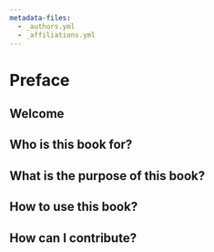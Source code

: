 ```yaml
---
metadata-files:
  - _authors.yml
  - _affiliations.yml
---
```


# Preface {.unnumbered}

## Welcome {.unnumbered}

## Who is this book for? {.unnumbered}

## What is the purpose of this book? {.unnumbered}

## How to use this book? {.unnumbered}

## How can I contribute? {.unnumbered}